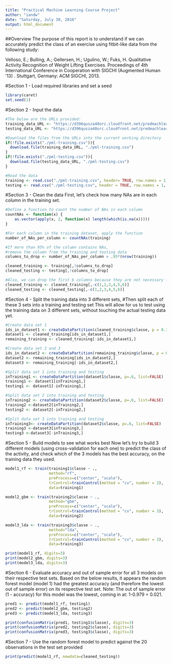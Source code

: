 ```yaml
---
title: "Practical Machine Learning Course Project"
author: "iandw"
date: "Saturday, July 30, 2016"
output: html_document
---
```


##Overview
The purpose of this report is to understand if we can accurately  predict the class of an exercise using fitbit-like data from the following study: 

Velloso, E.; Bulling, A.; Gellersen, H.; Ugulino, W.; Fuks, H. Qualitative Activity Recognition of Weight Lifting Exercises. Proceedings of 4th International Conference in Cooperation with SIGCHI (Augmented Human '13) . Stuttgart, Germany: ACM SIGCHI, 2013.

#Section 1 - Load required libraries and set a seed
```r
library(caret)
set.seed(1)
```

#Section 2 - Input the data
```r
#The below are the URLs provided:
training_data_URL <- "https://d396qusza40orc.cloudfront.net/predmachlearn/pml-training.csv"
testing_data_URL <- "https://d396qusza40orc.cloudfront.net/predmachlearn/pml-testing.csv"

#Download the files from the URLs into the current working directory
if(!file.exists("./pml-training.csv")){
  download.file(training_data_URL, "./pml-training.csv")
}
if(!file.exists("./pml-testing.csv")){
  download.file(testing_data_URL, "./pml-testing.csv")
}

#Read the data
training <- read.csv("./pml-training.csv", header= TRUE, row.names = 1, na.strings=c("NA",""))
testing <- read.csv("./pml-testing.csv", header = TRUE, row.names = 1, na.strings=c("NA",""))
```

#Section 3 - Clean the data
First, let's check how many NAs are in each column in the training set.
```r
#Define a function to count the number of NAs in each column
countNAs <- function(x) {
    as.vector(apply(x, 2, function(x) length(which(is.na(x)))))
}

#For each column in the training dataset, apply the function
number_of_NAs_per_column <- countNAs(training)

#If more than 95% of the column contains NAs, 
#remove the column from the training and testing data
columns_to_drop <- number_of_NAs_per_column > .95*(nrow(training))

cleaned_training <- training[,!columns_to_drop]
cleaned_testing <- testing[,!columns_to_drop]

#Also, we can drop the first 6 columns because they are not necessary for predicting
cleaned_training <- cleaned_training[,-c(1,2,3,4,5,6)]
cleaned_testing <- cleaned_testing[,-c(1,2,3,4,5,6)]
```

#Section 4 - Split the training data into 3 different sets,
#Then split each of these 3 sets into a training and testing set
This will allow for us to test using the training data on 3 different sets,
without touching the actual testing data yet.
```r
#Create data set 1 
ids_in_dataset1 <- createDataPartition(cleaned_training$classe, p = 0.33, list=FALSE)
dataset1 <- cleaned_training[ids_in_dataset1,]
remaining_training <- cleaned_training[-ids_in_dataset1,]

#Create data set 2 and 3
ids_in_dataset2 <- createDataPartition(remaining_training$classe, p = 0.5, list=FALSE)
dataset2 <- remaining_training[ids_in_dataset2,]
dataset3 <- remaining_training[-ids_in_dataset2,]

#Split data set 1 into training and testing
inTraining1 <- createDataPartition(dataset1$classe, p=.6, list=FALSE)
training1 <- dataset1[inTraining1,]
testing1 <- dataset1[-inTraining1,]

#Split data set 2 into training and testing
inTraining2 <- createDataPartition(dataset2$classe, p=.6, list=FALSE)
training2 <-dataset2[inTraining2,]
testing2 <- dataset2[-inTraining2,]

#Split data set 3 into training and testing
inTraining3<- createDataPartition(dataset2$classe, p=.6, list=FALSE)
training3 <-dataset3[inTraining3,]
testing3 <-dataset3[-inTraining3,]

```

#Section 5 - Build models to see what works best
Now let's try to build 3 different models (using cross-validation for each one) to predict the class of the activity, and check which of the 3 models has the best accuracy, on the training data they used. 

```r
model1_rf <- train(training1$classe ~ ., 
                   method="rf", 
                   preProcess=c("center", "scale"), 
                   trControl=trainControl(method = "cv", number = 3), 
                   data=training1)

model2_gbm <- train(training2$classe ~ ., 
                   method="gbm", 
                   preProcess=c("center", "scale"), 
                   trControl=trainControl(method = "cv", number = 3), 
                   data=training2)

model3_lda <- train(training3$classe ~ ., 
                   method="lda", 
                   preProcess=c("center", "scale"), 
                   trControl=trainControl(method = "cv", number = 3), 
                   data=training3)

print(model1_rf, digits=3)
print(model2_gbm, digits=3)
print(model3_lda, digits=3)
```

#Section 6 - Evaluate accuracy and out of sample error for all 3 models on their respective test sets.
Based on the below results, it appears the random forest model (model 1) had the greatest accuracy (and therefore the lowest out of sample error) on its respective test set.
Note: The out of sample error (1 - accuracy) for this model was the lowest, coming in at: 
1-0.979 = 0.021.
```r
pred1 <- predict(model1_rf, testing1)
pred2 <- predict(model2_gbm, testing2)
pred3 <- predict(model3_lda, testing3)

print(confusionMatrix(pred1, testing1$classe), digits=3)
print(confusionMatrix(pred2, testing2$classe), digits=3)
print(confusionMatrix(pred3, testing3$classe), digits=3)

```

#Section 7 - Use the random forest model to predict against the 20 observations in the test set provided
```r
print(predict(model1_rf, newdata=cleaned_testing))
```
